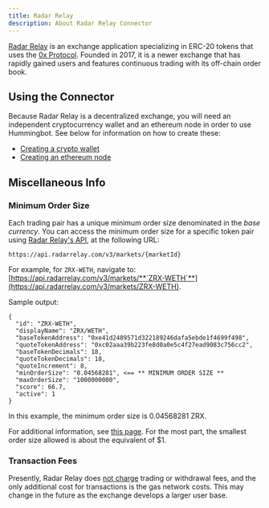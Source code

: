 ```yaml
---
title: Radar Relay
description: About Radar Relay Connector
---
```


[Radar Relay](https://radarrelay.com/) is an exchange application specializing in ERC-20 tokens that uses the [0x Protocol](https://0x.org/). Founded in 2017, it is a newer exchange that has rapidly gained users and features continuous trading with its off-chain order book.

## Using the Connector

Because Radar Relay is a decentralized exchange, you will need an independent cryptocurrency wallet and an ethereum node in order to use Hummingbot. See below for information on how to create these:

- [Creating a crypto wallet](/operation/adv-command-ref/#setup-ethereum-wallet)
- [Creating an ethereum node](/operation/adv-command-ref/#setup-ethereum-nodes)

## Miscellaneous Info

### Minimum Order Size

Each trading pair has a unique minimum order size denominated in the _base currency_. You can access the minimum order size for a specific token pair using [Radar Relay's API](https://developers.radarrelay.com/api/feed-api/markets), at the following URL:

```
https://api.radarrelay.com/v3/markets/{marketId}
```

For example, for `ZRX-WETH`, navigate to: [https://api.radarrelay.com/v3/markets/**`ZRX-WETH`**](https://api.radarrelay.com/v3/markets/ZRX-WETH).

Sample output:

```
{
  "id": "ZRX-WETH",
  "displayName": "ZRX/WETH",
  "baseTokenAddress": "0xe41d2489571d322189246dafa5ebde1f4699f498",
  "quoteTokenAddress": "0xc02aaa39b223fe8d0a0e5c4f27ead9083c756cc2",
  "baseTokenDecimals": 18,
  "quoteTokenDecimals": 18,
  "quoteIncrement": 8,
  "minOrderSize": "0.04568281", <== ** MINIMUM ORDER SIZE **
  "maxOrderSize": "1000000000",
  "score": 66.7,
  "active": 1
}
```

In this example, the minimum order size is 0.04568281 ZRX.

For additional information, see [this page](https://support.radarrelay.com/en/support/solutions/articles/42000022036-do-you-have-a-minimum-or-maximum-order-size-). For the most part, the smallest order size allowed is about the equivalent of \$1.

### Transaction Fees

Presently, Radar Relay does [not charge](https://support.radarrelay.com/en/support/solutions/articles/42000022033-what-are-your-fees-) trading or withdrawal fees, and the only additional cost for transactions is the gas network costs. This may change in the future as the exchange develops a larger user base.

